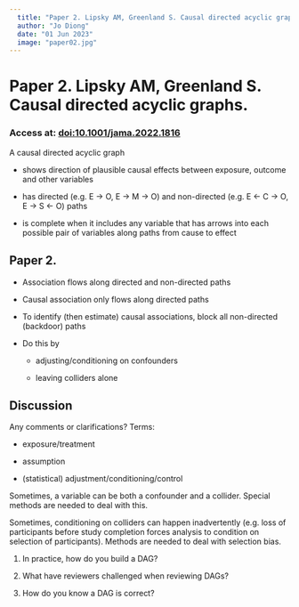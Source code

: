 ```yaml
---
  title: "Paper 2. Lipsky AM, Greenland S. Causal directed acyclic graphs"
  author: "Jo Diong"
  date: "01 Jun 2023"
  image: "paper02.jpg"
---
```


# Paper 2. Lipsky AM, Greenland S. Causal directed acyclic graphs.

### Access at: [doi:10.1001/jama.2022.1816](https://doi.org/10.1001/jama.2022.1816)

A causal directed acyclic graph

-   shows direction of plausible causal effects between exposure, outcome and other variables

-   has directed (e.g. E -\> O, E -\> M -\> O) and non-directed (e.g. E \<- C -\> O, E -\> S \<- O) paths

-   is complete when it includes any variable that has arrows into each possible pair of variables along paths from cause to effect

## Paper 2.

-   Association flows along directed and non-directed paths

-   Causal association only flows along directed paths

-   To identify (then estimate) causal associations, block all non-directed (backdoor) paths

-   Do this by

    -   adjusting/conditioning on confounders

    -   leaving colliders alone

## Discussion

Any comments or clarifications? Terms:

-   exposure/treatment

-   assumption

-   (statistical) adjustment/conditioning/control

Sometimes, a variable can be both a confounder and a collider. Special methods are needed to deal with this.

Sometimes, conditioning on colliders can happen inadvertently (e.g. loss of participants before study completion forces analysis to condition on selection of participants). Methods are needed to deal with selection bias.

1.  In practice, how do you build a DAG?

2.  What have reviewers challenged when reviewing DAGs?

3.  How do you know a DAG is correct?
